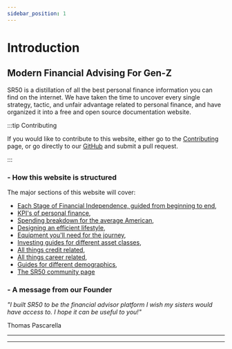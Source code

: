 ```yaml
---
sidebar_position: 1
---
```


# Introduction


## Modern Financial Advising For Gen-Z

SR50 is a distillation of all the best personal finance information you can find on the internet. We have taken the time to uncover every single strategy, tactic, and unfair advantage related to personal finance, and have organized it into a free and open source documentation website.

:::tip Contributing

If you would like to contribute to this website, either go to the [Contributing](community/contributing.md) page, or go directly to our [GitHub](https://github.com/tpascarella/sr50) and submit a pull request.

:::

### - How this website is structured

The major sections of this website will cover:
- [Each Stage of Financial Independence, guided from beginning to end](/fi-stages/index.md),
- [KPI's of personal finance](/kpis/index.md),
- [Spending breakdown for the average American](/spending/index.md),
- [Designing an efficient lifestyle](/lifestyle/index.md),
- [Equipment you'll need for the journey](/equipment/index.md),
- [Investing guides for different asset classes](/investing/index.md),
- [All things credit related](/credit/index.md),
- [All things career related](/careers/index.md),
- [Guides for different demographics](guides/index.md),
- [The SR50 community page](/community/index.md)

### - A message from our Founder

*"I built SR50 to be the financial advisor platform I wish my sisters would have access to. I hope it can be useful to you!"* 

Thomas Pascarella

---
<Slogan/>

---
<TechnicalNote/>